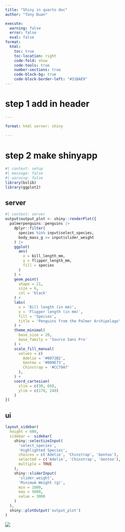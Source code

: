 ```yaml
---
title: "Shiny in quarto doc"
author: "Tony Duan"

execute:
  warning: false
  error: false
  eval: false
format:
  html:
    toc: true
    toc-location: right
    code-fold: show
    code-tools: true
    number-sections: true
    code-block-bg: true
    code-block-border-left: "#31BAE9"
---
```


# step 1 add in header

```yaml
---

format: html server: shiny
  
---
```



# step 2 make shinyapp
```r
#| context: setup
#| message: false
#| warning: false
library(bslib)
library(ggplot2)
```



## server

```r
#| context: server
output$output_plot <- shiny::renderPlot({
  palmerpenguins::penguins |> 
    dplyr::filter(
      species %in% input$select_species,
      body_mass_g >= input$slider_weight
    ) |> 
    ggplot(
      aes(
        x = bill_length_mm, 
        y = flipper_length_mm, 
        fill = species
      )
    ) +
    geom_point(
      shape = 21, 
      size = 6, 
      col = 'black'
    ) +
    labs(
      x = 'Bill length (in mm)',
      y = 'Flipper length (in mm)',
      fill = 'Species',
      title = 'Penguins from the Palmer Archipelago'
    ) +
    theme_minimal(
      base_size = 20, 
      base_family = 'Source Sans Pro'
    ) +
    scale_fill_manual(
      values = c(
        Adelie = '#0072B2', 
        Gentoo = '#009E73',
        Chinstrap = '#CC79A7'
      ),
    ) +
    coord_cartesian(
      xlim = c(30, 60), 
      ylim = c(170, 240)
    )
})
```



## ui



```r

layout_sidebar(
  height = 600,
  sidebar =  sidebar(
    shiny::selectizeInput(
      'select_species', 
      'Highlighted Species', 
      choices = c('Adelie', 'Chinstrap', 'Gentoo'),
      selected = c('Adelie', 'Chinstrap', 'Gentoo'),
      multiple = TRUE
    ),
    shiny::sliderInput(
      'slider_weight',
      'Minimum Weight (g)',
      min = 1000,
      max = 5000,
      value = 3000
    )
  ),
  shiny::plotOutput('output_plot')
)
```


![](images/clipboard-3592128566.png)
